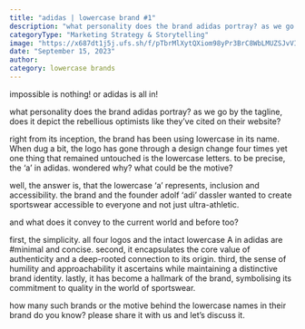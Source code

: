 ```yaml
---
title: "adidas | lowercase brand #1"
description: "what personality does the brand adidas portray? as we go by the tagline, does it depict the rebellious optimists like they’ve cited on their website?"
categoryType: "Marketing Strategy & Storytelling"
image: "https://x687dt1j5j.ufs.sh/f/pTbrMlXytQXiom98yPr3BrC8WbLMUZSJvVIx1DzEsYiouGkt"
date: "September 15, 2023"
author:
category: lowercase brands
---
```


impossible is nothing! or adidas is all in!

what personality does the brand adidas portray? as we go by the tagline, does it depict the rebellious optimists like they’ve cited on their website?

right from its inception, the brand has been using lowercase in its name. When dug a bit, the logo has gone through a design change four times yet one thing that remained untouched is the lowercase letters. to be precise, the ‘a’ in adidas. wondered why? what could be the motive?

well, the answer is, that the lowercase ‘a’ represents, inclusion and accessibility. the brand and the founder adolf ‘adi’ dassler wanted to create sportswear accessible to everyone and not just ultra-athletic.

and what does it convey to the current world and before too?

first, the simplicity. all four logos and the intact lowercase A in adidas are #minimal and concise. second, it encapsulates the core value of authenticity and a deep-rooted connection to its origin. third, the sense of humility and approachability it ascertains while maintaining a distinctive brand identity. lastly, it has become a hallmark of the brand, symbolising its commitment to quality in the world of sportswear.

how many such brands or the motive behind the lowercase names in their brand do you know? please share it with us and let’s discuss it.
